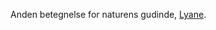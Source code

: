 {{title:Glædens Datter}}
{{author:Laura Holmegaard}}
{{timestamp:2009-09-20T08:31:14Z}}
{{copyright:Glædens Datter}}
Anden betegnelse for naturens gudinde, [[Lyane]].